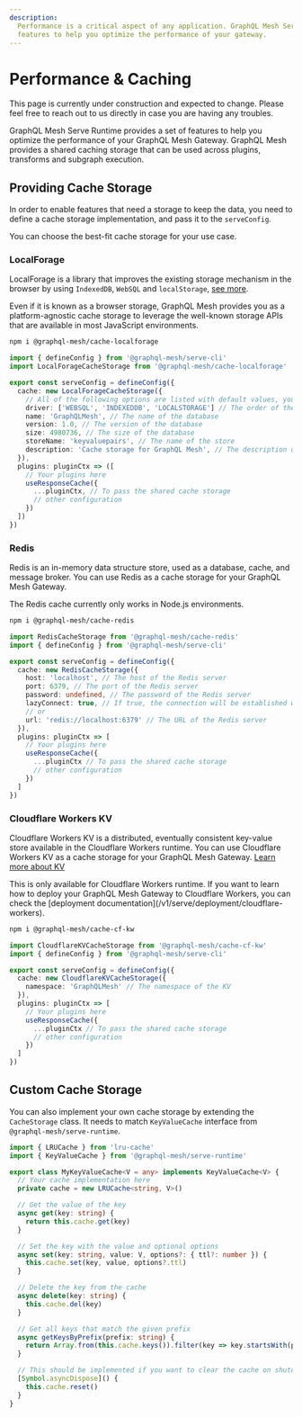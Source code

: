 ```yaml
---
description:
  Performance is a critical aspect of any application. GraphQL Mesh Serve Runtime provides a set of
  features to help you optimize the performance of your gateway.
---
```



# Performance & Caching

<Callout>
  This page is currently under construction and expected to change. Please feel free to reach out to
  us directly in case you are having any troubles.
</Callout>

GraphQL Mesh Serve Runtime provides a set of features to help you optimize the performance of your
GraphQL Mesh Gateway. GraphQL Mesh provides a shared caching storage that can be used across
plugins, transforms and subgraph execution.

## Providing Cache Storage

In order to enable features that need a storage to keep the data, you need to define a cache storage
implementation, and pass it to the `serveConfig`.

You can choose the best-fit cache storage for your use case.

### LocalForage

LocalForage is a library that improves the existing storage mechanism in the browser by using
`IndexedDB`, `WebSQL` and `localStorage`, [see more](https://github.com/localForage/localForage).

Even if it is known as a browser storage, GraphQL Mesh provides you as a platform-agnostic cache
storage to leverage the well-known storage APIs that are available in most JavaScript environments.

```sh npm2yarn
npm i @graphql-mesh/cache-localforage
```

```ts filename="mesh.config.ts"
import { defineConfig } from '@graphql-mesh/serve-cli'
import LocalForageCacheStorage from '@graphql-mesh/cache-localforage'

export const serveConfig = defineConfig({
  cache: new LocalForageCacheStorage({
    // All of the following options are listed with default values, you don't need to provide them
    driver: ['WEBSQL', 'INDEXEDDB', 'LOCALSTORAGE'] // The order of the drivers to use
    name: 'GraphQLMesh', // The name of the database
    version: 1.0, // The version of the database
    size: 4980736, // The size of the database
    storeName: 'keyvaluepairs', // The name of the store
    description: 'Cache storage for GraphQL Mesh', // The description of the database
  }),
  plugins: pluginCtx => ([
    // Your plugins here
    useResponseCache({
      ...pluginCtx, // To pass the shared cache storage
      // other configuration
    })
  ])
})
```

### Redis

Redis is an in-memory data structure store, used as a database, cache, and message broker. You can
use Redis as a cache storage for your GraphQL Mesh Gateway.

<Callout>The Redis cache currently only works in Node.js environments.</Callout>

```sh npm2yarn
npm i @graphql-mesh/cache-redis
```

```ts filename="mesh.config.ts"
import RedisCacheStorage from '@graphql-mesh/cache-redis'
import { defineConfig } from '@graphql-mesh/serve-cli'

export const serveConfig = defineConfig({
  cache: new RedisCacheStorage({
    host: 'localhost', // The host of the Redis server
    port: 6379, // The port of the Redis server
    password: undefined, // The password of the Redis server
    lazyConnect: true, // If true, the connection will be established when the first operation is executed
    // or
    url: 'redis://localhost:6379' // The URL of the Redis server
  }),
  plugins: pluginCtx => [
    // Your plugins here
    useResponseCache({
      ...pluginCtx // To pass the shared cache storage
      // other configuration
    })
  ]
})
```

### Cloudflare Workers KV

Cloudflare Workers KV is a distributed, eventually consistent key-value store available in the
Cloudflare Workers runtime. You can use Cloudflare Workers KV as a cache storage for your GraphQL
Mesh Gateway. [Learn more about KV](https://developers.cloudflare.com/workers/runtime-apis/kv/)

<Callout>
  This is only available for Cloudflare Workers runtime. If you want to learn how to deploy your
  GraphQL Mesh Gateway to Cloudflare Workers, you can check the [deployment
  documentation](/v1/serve/deployment/cloudflare-workers).
</Callout>

```sh npm2yarn
npm i @graphql-mesh/cache-cf-kw
```

```ts filename="mesh.config.ts"
import CloudflareKVCacheStorage from '@graphql-mesh/cache-cf-kw'
import { defineConfig } from '@graphql-mesh/serve-cli'

export const serveConfig = defineConfig({
  cache: new CloudflareKVCacheStorage({
    namespace: 'GraphQLMesh' // The namespace of the KV
  }),
  plugins: pluginCtx => [
    // Your plugins here
    useResponseCache({
      ...pluginCtx // To pass the shared cache storage
      // other configuration
    })
  ]
})
```

## Custom Cache Storage

You can also implement your own cache storage by extending the `CacheStorage` class. It needs to
match `KeyValueCache` interface from `@graphql-mesh/serve-runtime`.

```ts filename="my-cache-storage.ts"
import { LRUCache } from 'lru-cache'
import { KeyValueCache } from '@graphql-mesh/serve-runtime'

export class MyKeyValueCache<V = any> implements KeyValueCache<V> {
  // Your cache implementation here
  private cache = new LRUCache<string, V>()

  // Get the value of the key
  async get(key: string) {
    return this.cache.get(key)
  }

  // Set the key with the value and optional options
  async set(key: string, value: V, options?: { ttl?: number }) {
    this.cache.set(key, value, options?.ttl)
  }

  // Delete the key from the cache
  async delete(key: string) {
    this.cache.del(key)
  }

  // Get all keys that match the given prefix
  async getKeysByPrefix(prefix: string) {
    return Array.from(this.cache.keys()).filter(key => key.startsWith(prefix))
  }

  // This should be implemented if you want to clear the cache on shutdown
  [Symbol.asyncDispose]() {
    this.cache.reset()
  }
}
```
